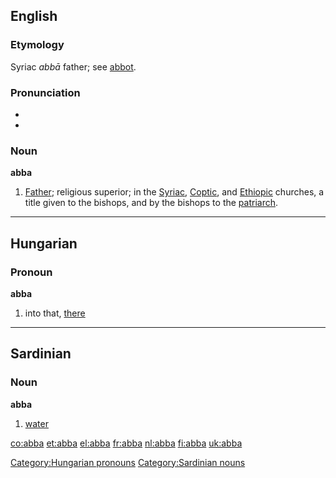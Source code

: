 ==English==
===Etymology===
Syriac ''abbā'' father; see [[abbot]].

===Pronunciation===
*{{IPA|æbə}}
*{{rhymes|æbə}}

===Noun===
'''abba'''

#[[Father]]; religious superior; in the [[Syriac]], [[Coptic]], and [[Ethiopic]] churches, a title given to the bishops, and by the bishops to the [[patriarch]].


----

==Hungarian==
===Pronoun===
'''abba'''

# into that, [[there]]

[[Category:Hungarian pronouns]]


----

==Sardinian==
===Noun===
'''abba'''

# [[water]]

[[Category:Sardinian nouns]]

[[co:abba]]
[[et:abba]]
[[el:abba]]
[[fr:abba]]
[[nl:abba]]
[[fi:abba]]
[[uk:abba]]